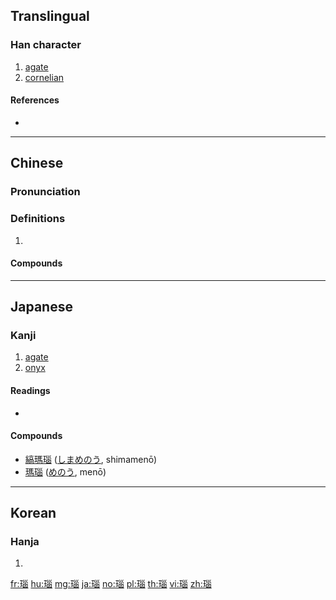 ==Translingual==

===Han character===
{{Han char|rn=96|rad=玉|as=09|sn=13|four=12163|canj=MGVVW}}

# [[agate]]
# [[cornelian]]

====References====
* {{Han ref|kx=0738.030|dkj=21125|dj=1148.230|hdz=21130.020|uh=7459|ud=29785|bh=B7EA|bd=47082}}

----

==Chinese==
{{zh-forms}}

===Pronunciation===
{{zh-pron
|m=nǎo
|c=nou5
|oc=y
|cat=
}}

===Definitions===
{{zh-hanzi}}

# {{rfdef|zh}}

====Compounds====
{{zh-der|多瑙河|瑪瑙|瑪瑙紋}}

----

==Japanese==

===Kanji===
{{ja-kanji|grade=uc|rs=玉09}}

# [[agate]]
# [[onyx]]

====Readings====
* {{ja-readings|goon=[[のう]] (nō)|kanon=[[どう]] (dō)}}

====Compounds====
* [[縞瑪瑙]] ([[しまめのう]], shimamenō)
* [[瑪瑙]] ([[めのう]], menō)

----

==Korean==

===Hanja===
{{ko-hanja|hangeul=노|eumhun=|rv=no|mr=no|y=no}}

# {{defn|lang=ko|sort=玉09}}

[[fr:瑙]]
[[hu:瑙]]
[[mg:瑙]]
[[ja:瑙]]
[[no:瑙]]
[[pl:瑙]]
[[th:瑙]]
[[vi:瑙]]
[[zh:瑙]]